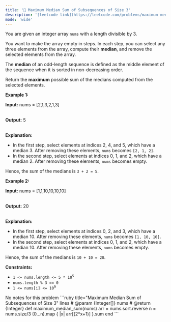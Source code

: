 ```yaml
---
title: '🧀 Maximum Median Sum of Subsequences of Size 3'
description: '[leetcode link](https://leetcode.com/problems/maximum-median-sum-of-subsequences-of-size-3/description/)'
mode: 'wide'
---
```

<Tabs>
  <Tab title="Question" icon="circle-question" iconType="regular">
    <Card>
      <p>You are given an integer array <code>nums</code> with a length divisible by 3.</p>  <p>You want to make the array empty in steps. In each step, you can select any three elements from the array, compute their <strong>median</strong>, and remove the selected elements from the array.</p>  <p>The <strong>median</strong> of an odd-length sequence is defined as the middle element of the sequence when it is sorted in non-decreasing order.</p>  <p>Return the <strong>maximum</strong> possible sum of the medians computed from the selected elements.</p>   <p><strong class="example">Example 1:</strong></p>  <div class="example-block"> <p><strong>Input:</strong> <span class="example-io">nums = [2,1,3,2,1,3]</span></p>  <p><br/> <strong>Output:</strong> <span class="example-io">5</span></p>  <p><br/> <strong>Explanation:</strong></p>  <ul>  <li>In the first step, select elements at indices 2, 4, and 5, which have a median 3. After removing these elements, <code>nums</code> becomes <code>[2, 1, 2]</code>.</li>  <li>In the second step, select elements at indices 0, 1, and 2, which have a median 2. After removing these elements, <code>nums</code> becomes empty.</li> </ul>  <p>Hence, the sum of the medians is <code>3 + 2 = 5</code>.</p> </div>  <p><strong class="example">Example 2:</strong></p>  <div class="example-block"> <p><strong>Input:</strong> <span class="example-io">nums = [1,1,10,10,10,10]</span></p>  <p><br/> <strong>Output:</strong> <span class="example-io">20</span></p>  <p><br/> <strong>Explanation:</strong></p>  <ul>  <li>In the first step, select elements at indices 0, 2, and 3, which have a median 10. After removing these elements, <code>nums</code> becomes <code>[1, 10, 10]</code>.</li>  <li>In the second step, select elements at indices 0, 1, and 2, which have a median 10. After removing these elements, <code>nums</code> becomes empty.</li> </ul>  <p>Hence, the sum of the medians is <code>10 + 10 = 20</code>.</p> </div>   <p><strong>Constraints:</strong></p>  <ul>  <li><code>1 &lt;= nums.length &lt;= 5 * 10<sup>5</sup></code></li>  <li><code>nums.length % 3 == 0</code></li>  <li><code>1 &lt;= nums[i] &lt;= 10<sup>9</sup></code></li> </ul> 
    </Card>
  </Tab>
  <Tab title="Solution" icon="lightbulb" iconType="regular" >
    <Card>
      No notes for this problem
    </Card>
  <Expandable title="code">
    <CodeGroup dropdown>
```ruby title="Maximum Median Sum of Subsequences of Size 3" lines
# @param {Integer[]} nums
# @return {Integer}
def maximum_median_sum(nums)
  arr = nums.sort.reverse
  n = nums.size/3
  (0...n).map { |x| arr[(2*x+1)] }.sum
end
```
    </CodeGroup>
  </Expandable>
  </Tab>
</Tabs>